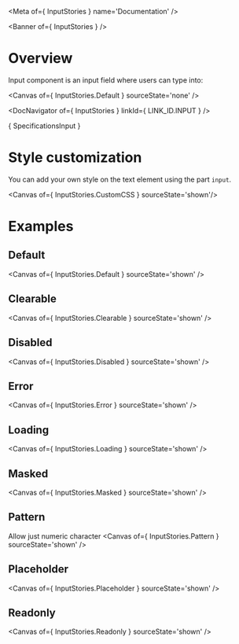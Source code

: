 
<Meta of={ InputStories } name='Documentation' />

<Banner of={ InputStories } />

# Overview

Input component is an input field where users can type into:

<Canvas of={ InputStories.Default } sourceState='none' />

<DocNavigator of={ InputStories } linkId={ LINK_ID.INPUT } />

<Markdown> { SpecificationsInput } </Markdown>

# Style customization

You can add your own style on the text element using the part `input`.

<Canvas of={ InputStories.CustomCSS } sourceState='shown'/>

# Examples

## Default

<Canvas of={ InputStories.Default } sourceState='shown' />

## Clearable

<Canvas of={ InputStories.Clearable } sourceState='shown' />

## Disabled

<Canvas of={ InputStories.Disabled } sourceState='shown' />

## Error

<Canvas of={ InputStories.Error } sourceState='shown' />

## Loading

<Canvas of={ InputStories.Loading } sourceState='shown' />

## Masked

<Canvas of={ InputStories.Masked } sourceState='shown' />

## Pattern
Allow just numeric character
<Canvas of={ InputStories.Pattern } sourceState='shown' />

## Placeholder

<Canvas of={ InputStories.Placeholder } sourceState='shown' />

## Readonly

<Canvas of={ InputStories.Readonly } sourceState='shown' />
